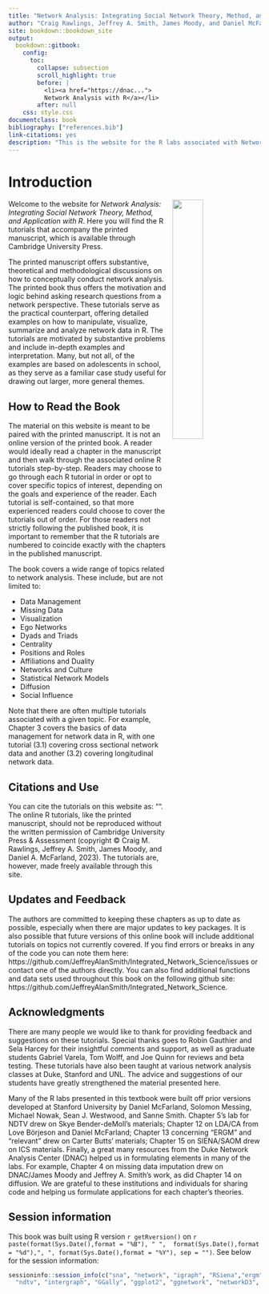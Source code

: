 ```yaml
---
title: "Network Analysis: Integrating Social Network Theory, Method, and Application with R"
author: "Craig Rawlings, Jeffrey A. Smith, James Moody, and Daniel McFarland"
site: bookdown::bookdown_site
output: 
  bookdown::gitbook:
    config:
      toc:
        collapse: subsection
        scroll_highlight: true
        before: |
          <li><a href="https://dnac...">
          Network Analysis with R</a></li>
        after: null
    css: style.css
documentclass: book
bibliography: ["references.bib"]
link-citations: yes
description: "This is the website for the R labs associated with Network Analysis Integrating Social Network Theory, Method, and Application with R"
---
```


# Introduction

<img src="NA_RawlingsSmithMoodyMcFarland3.png"
style="float:right; margin: 0px 0px 0px 10px; width: 35%; height: 35%;" />

Welcome to the website for *Network Analysis: Integrating Social Network Theory, Method, and Application with R*. Here you will find the R tutorials that accompany the printed manuscript, which is available through Cambridge University Press. 

The printed manuscript offers substantive, theoretical and methodological discussions on how to conceptually conduct network analysis. The printed book thus offers the motivation and logic behind asking research questions from a network perspective. These tutorials serve as the practical counterpart, offering detailed examples on how to manipulate, visualize, summarize and analyze network data in R. The tutorials are motivated by substantive problems and include in-depth examples and interpretation. Many, but not all, of the examples are based on adolescents in school, as they serve as a familiar case study useful for drawing out larger, more general themes.

## How to Read the Book

The material on this website is meant to be paired with the printed manuscript. It is not an online version of the printed book. A reader would ideally read a chapter in the manuscript and then walk through the associated online R tutorials step-by-step.  Readers may choose to go through each R tutorial in order or opt to cover specific topics of interest, depending on the goals and experience of the reader. Each tutorial is self-contained, so that more experienced readers could choose to cover the tutorials out of order. For those readers not strictly following the published book, it is important to remember that the R tutorials are numbered to coincide exactly with the chapters in the published manuscript. 

The book covers a wide range of topics related to network analysis. These include, but are not limited to: 

* Data Management
* Missing Data
* Visualization
* Ego Networks
* Dyads and Triads
* Centrality
* Positions and Roles
* Affiliations and Duality
* Networks and Culture
* Statistical Network Models
* Diffusion
* Social Influence

Note that there are often multiple tutorials associated with a given topic. For example, Chapter 3 covers the basics of data management for network data in R, with one tutorial (3.1) covering cross sectional network data and another (3.2) covering longitudinal network data.

## Citations and Use

You can cite the tutorials on this website as: "".  The online R tutorials, like the printed manuscript, should not be reproduced without the written permission of Cambridge University Press & Assessment (copyright © Craig M. Rawlings, Jeffrey A. Smith, James Moody, and Daniel A. McFarland, 2023). The tutorials are, however, made freely available through this site.  

## Updates and Feedback

The authors are committed to keeping these chapters as up to date as possible, especially when there are major updates to key packages. It is also possible that future versions of this online book will include additional tutorials on topics not currently covered. If you find errors or breaks in any of the code you can note them here:  https://github.com/JeffreyAlanSmith/Integrated_Network_Science/issues
or contact one of the authors directly. You can also find additional functions and data sets used throughout this book on the following github site: https://github.com/JeffreyAlanSmith/Integrated_Network_Science.

## Acknowledgments

There are many people we would like to thank for providing feedback and suggestions on these tutorials. Special thanks goes to Robin Gauthier and Sela Harcey for their insightful comments and support, as well as graduate students Gabriel Varela, Tom Wolff, and Joe Quinn for reviews and beta testing. These tutorials have also been taught at various network analysis classes at Duke, Stanford and UNL. The advice and suggestions of our students have greatly strengthened the material presented here. 

Many of the R labs presented in this textbook were built off prior versions developed at Stanford University by Daniel McFarland, Solomon Messing, Michael Nowak, Sean J. Westwood, and Sanne Smith. Chapter 5’s lab for NDTV drew on Skye Bender-deMoll’s materials; Chapter 12 on LDA/CA from Love Börjeson and Daniel McFarland; Chapter 13 concerning “ERGM” and “relevant” drew on Carter Butts’ materials; Chapter 15 on SIENA/SAOM drew on ICS materials. Finally, a great many resources from the Duke Network Analysis Center (DNAC) helped us in formulating elements in many of the labs. For example, Chapter 4 on missing data imputation drew on DNAC/James Moody and Jeffrey A. Smith’s work, as did Chapter 14 on diffusion. We are grateful to these institutions and individuals for sharing code and helping us formulate applications for each chapter’s theories.


## Session information

This book was built using R version `r getRversion()` on `r paste(format(Sys.Date(),format = "%B"), " ",  format(Sys.Date(),format = "%d"),", ", format(Sys.Date(),format = "%Y"), sep = "")`. See below for the session information:

```r
sessioninfo::session_info(c("sna", "network", "igraph", "RSiena","ergm", "tergm",
  "ndtv", "intergraph", "GGally", "ggplot2", "ggnetwork", "networkD3", "networkDynamic", "egor", "car", "NbClust"))
```

